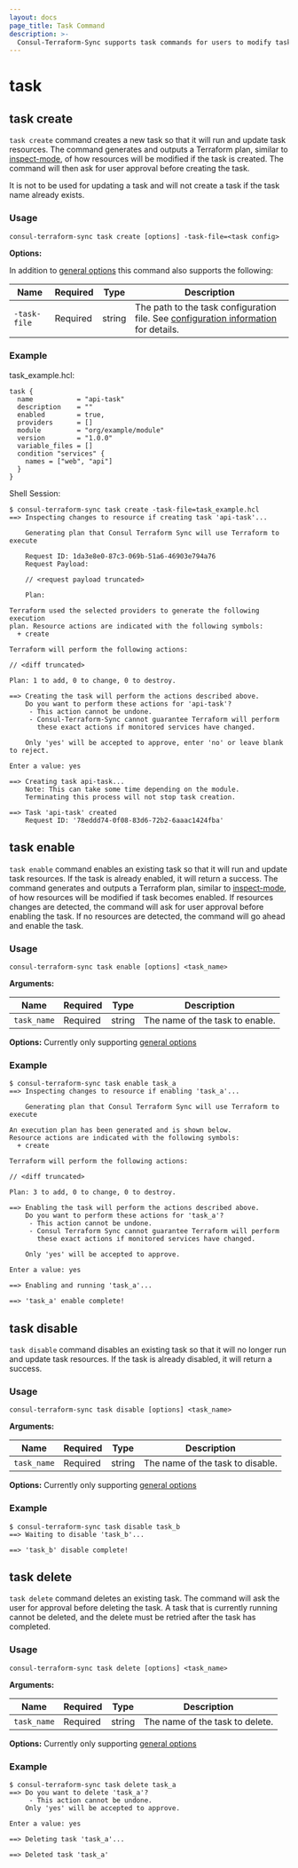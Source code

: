 ```yaml
---
layout: docs
page_title: Task Command
description: >-
  Consul-Terraform-Sync supports task commands for users to modify tasks while the daemon is running
---
```


# task

## task create

`task create` command creates a new task so that it will run and update task resources. The command generates and outputs a Terraform plan, similar to [inspect-mode](/docs/nia/cli/cli-overview#inspect-mode), of how resources will be modified if the task is created. The command will then ask for user approval before creating the task.

It is not to be used for updating a task and will not create a task if the task name already exists.

### Usage

`consul-terraform-sync task create [options] -task-file=<task config>`

**Options:**

In addition to [general options](/docs/nia/cli/cli-overview#general-options) this command also supports the following:

| Name         | Required | Type   | Description                                                                                                         |
| ------------ | -------- | ------ | ------------------------------------------------------------------------------------------------------------------- |
| `-task-file` | Required | string | The path to the task configuration file. See [configuration information](/docs/nia/configuration#task) for details. |

### Example

task_example.hcl:

```hcl
task {
  name           = "api-task"
  description    = ""
  enabled        = true,
  providers      = []
  module         = "org/example/module"
  version        = "1.0.0"
  variable_files = []
  condition "services" {
    names = ["web", "api"]
  }
}
```

Shell Session:

```shell-session
$ consul-terraform-sync task create -task-file=task_example.hcl
==> Inspecting changes to resource if creating task 'api-task'...

    Generating plan that Consul Terraform Sync will use Terraform to execute

    Request ID: 1da3e8e0-87c3-069b-51a6-46903e794a76
    Request Payload:

    // <request payload truncated>

    Plan:

Terraform used the selected providers to generate the following execution
plan. Resource actions are indicated with the following symbols:
  + create

Terraform will perform the following actions:

// <diff truncated>

Plan: 1 to add, 0 to change, 0 to destroy.

==> Creating the task will perform the actions described above.
    Do you want to perform these actions for 'api-task'?
     - This action cannot be undone.
     - Consul-Terraform-Sync cannot guarantee Terraform will perform
       these exact actions if monitored services have changed.

    Only 'yes' will be accepted to approve, enter 'no' or leave blank to reject.

Enter a value: yes

==> Creating task api-task...
    Note: This can take some time depending on the module.
    Terminating this process will not stop task creation.

==> Task 'api-task' created
    Request ID: '78eddd74-0f08-83d6-72b2-6aaac1424fba'
```

## task enable

`task enable` command enables an existing task so that it will run and update task resources. If the task is already enabled, it will return a success. The command generates and outputs a Terraform plan, similar to [inspect-mode](/docs/nia/cli/cli-overview#inspect-mode), of how resources will be modified if task becomes enabled. If resources changes are detected, the command will ask for user approval before enabling the task. If no resources are detected, the command will go ahead and enable the task.

### Usage

`consul-terraform-sync task enable [options] <task_name>`

**Arguments:**

| Name        | Required | Type   | Description                     |
| ----------- | -------- | ------ | ------------------------------- |
| `task_name` | Required | string | The name of the task to enable. |

**Options:** Currently only supporting [general options](/docs/nia/cli/cli-overview#general-options)

### Example

```shell-session
$ consul-terraform-sync task enable task_a
==> Inspecting changes to resource if enabling 'task_a'...

    Generating plan that Consul Terraform Sync will use Terraform to execute

An execution plan has been generated and is shown below.
Resource actions are indicated with the following symbols:
  + create

Terraform will perform the following actions:

// <diff truncated>

Plan: 3 to add, 0 to change, 0 to destroy.

==> Enabling the task will perform the actions described above.
    Do you want to perform these actions for 'task_a'?
     - This action cannot be undone.
     - Consul Terraform Sync cannot guarantee Terraform will perform
       these exact actions if monitored services have changed.

    Only 'yes' will be accepted to approve.

Enter a value: yes

==> Enabling and running 'task_a'...

==> 'task_a' enable complete!
```

## task disable

`task disable` command disables an existing task so that it will no longer run and update task resources. If the task is already disabled, it will return a success.

### Usage

`consul-terraform-sync task disable [options] <task_name>`

**Arguments:**

| Name        | Required | Type   | Description                      |
| ----------- | -------- | ------ | -------------------------------- |
| `task_name` | Required | string | The name of the task to disable. |

**Options:** Currently only supporting [general options](/docs/nia/cli/cli-overview#general-options)

### Example

```shell-session
$ consul-terraform-sync task disable task_b
==> Waiting to disable 'task_b'...

==> 'task_b' disable complete!
```

## task delete

`task delete` command deletes an existing task. The command will ask the user for approval before deleting the task. A task that is currently running cannot be deleted, and the delete must be retried after the task has completed.

### Usage

`consul-terraform-sync task delete [options] <task_name>`

**Arguments:**

| Name        | Required | Type   | Description                     |
| ----------- | -------- | ------ | ------------------------------- |
| `task_name` | Required | string | The name of the task to delete. |

**Options:** Currently only supporting [general options](/docs/nia/cli/cli-overview#general-options)

### Example

```shell-session
$ consul-terraform-sync task delete task_a
==> Do you want to delete 'task_a'?
     - This action cannot be undone.
    Only 'yes' will be accepted to approve.

Enter a value: yes

==> Deleting task 'task_a'...

==> Deleted task 'task_a'
```
